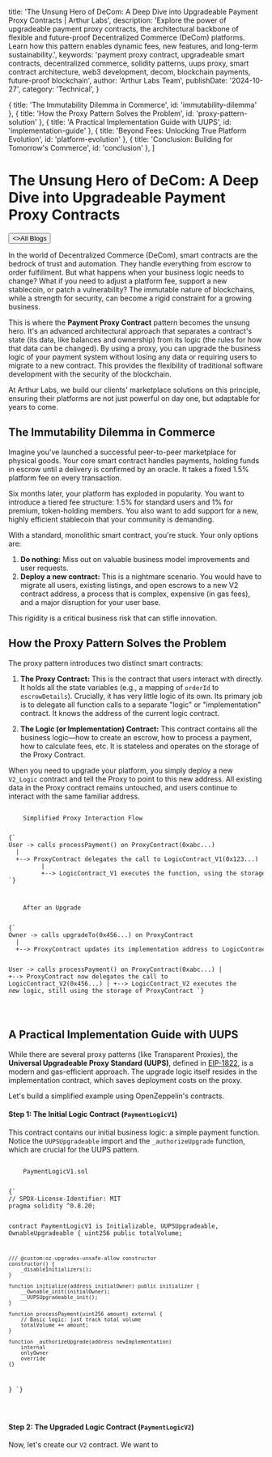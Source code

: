 
  title: 'The Unsung Hero of DeCom: A Deep Dive into Upgradeable Payment Proxy Contracts | Arthur Labs',
  description: 'Explore the power of upgradeable payment proxy contracts, the architectural backbone of flexible and future-proof Decentralized Commerce (DeCom) platforms. Learn how this pattern enables dynamic fees, new features, and long-term sustainability.',
  keywords: 'payment proxy contract, upgradeable smart contracts, decentralized commerce, solidity patterns, uups proxy, smart contract architecture, web3 development, decom, blockchain payments, future-proof blockchain',
  author: 'Arthur Labs Team',
  publishDate: '2024-10-27',
  category: 'Technical',
}

  { title: 'The Immutability Dilemma in Commerce', id: 'immutability-dilemma' },
  { title: 'How the Proxy Pattern Solves the Problem', id: 'proxy-pattern-solution' },
  { title: 'A Practical Implementation Guide with UUPS', id: 'implementation-guide' },
  { title: 'Beyond Fees: Unlocking True Platform Evolution', id: 'platform-evolution' },
  { title: 'Conclusion: Building for Tomorrow's Commerce', id: 'conclusion' },
]

<HeroPattern />

# The Unsung Hero of DeCom: A Deep Dive into Upgradeable Payment Proxy Contracts

<div className="not-prose mt-6 mb-16 flex gap-3">
  <Button href="/blogs" arrow="left">
    <>All Blogs</>
  </Button>
</div>

In the world of Decentralized Commerce (DeCom), smart contracts are the bedrock of trust and automation. They handle everything from escrow to order fulfillment. But what happens when your business logic needs to change? What if you need to adjust a platform fee, support a new stablecoin, or patch a vulnerability? The immutable nature of blockchains, while a strength for security, can become a rigid constraint for a growing business.

This is where the **Payment Proxy Contract** pattern becomes the unsung hero. It's an advanced architectural approach that separates a contract's state (its data, like balances and ownership) from its logic (the rules for how that data can be changed). By using a proxy, you can upgrade the business logic of your payment system without losing any data or requiring users to migrate to a new contract. This provides the flexibility of traditional software development with the security of the blockchain.

At Arthur Labs, we build our clients' marketplace solutions on this principle, ensuring their platforms are not just powerful on day one, but adaptable for years to come.

<h2 id="immutability-dilemma">The Immutability Dilemma in Commerce</h2>

Imagine you've launched a successful peer-to-peer marketplace for physical goods. Your core smart contract handles payments, holding funds in escrow until a delivery is confirmed by an oracle. It takes a fixed 1.5% platform fee on every transaction.

Six months later, your platform has exploded in popularity. You want to introduce a tiered fee structure: 1.5% for standard users and 1% for premium, token-holding members. You also want to add support for a new, highly efficient stablecoin that your community is demanding.

With a standard, monolithic smart contract, you're stuck. Your only options are:
1.  **Do nothing:** Miss out on valuable business model improvements and user requests.
2.  **Deploy a new contract:** This is a nightmare scenario. You would have to migrate all users, existing listings, and open escrows to a new V2 contract address, a process that is complex, expensive (in gas fees), and a major disruption for your user base.

This rigidity is a critical business risk that can stifle innovation.

<h2 id="proxy-pattern-solution">How the Proxy Pattern Solves the Problem</h2>

The proxy pattern introduces two distinct smart contracts:

1.  **The Proxy Contract:** This is the contract that users interact with directly. It holds all the state variables (e.g., a mapping of `orderId` to `escrowDetails`). Crucially, it has very little logic of its own. Its primary job is to delegate all function calls to a separate "logic" or "implementation" contract. It knows the address of the current logic contract.

2.  **The Logic (or Implementation) Contract:** This contract contains all the business logic—how to create an escrow, how to process a payment, how to calculate fees, etc. It is stateless and operates on the storage of the Proxy Contract.

When you need to upgrade your platform, you simply deploy a new `V2_Logic` contract and tell the Proxy to point to this new address. All existing data in the Proxy contract remains untouched, and users continue to interact with the same familiar address.

<div className="my-6">
  <Code>
    <Code.Title>Simplified Proxy Interaction Flow</Code.Title>
    <pre className="language-text">
{`
User -> calls processPayment() on ProxyContract(0xabc...)
  |
  +--> ProxyContract delegates the call to LogicContract_V1(0x123...)
         |
         +--> LogicContract_V1 executes the function, using the storage of ProxyContract
`}
    </pre>
    <Code.Title>After an Upgrade</Code.Title>
    <pre className="language-text">
{`
Owner -> calls upgradeTo(0x456...) on ProxyContract
  |
  +--> ProxyContract updates its implementation address to LogicContract_V2(0x456...)

User -> calls processPayment() on ProxyContract(0xabc...)
  |
  +--> ProxyContract now delegates the call to LogicContract_V2(0x456...)
         |
         +--> LogicContract_V2 executes the *new* logic, still using the storage of ProxyContract
`}
    </pre>
  </Code>
</div>

<h2 id="implementation-guide">A Practical Implementation Guide with UUPS</h2>

While there are several proxy patterns (like Transparent Proxies), the **Universal Upgradeable Proxy Standard (UUPS)**, defined in [EIP-1822](https://eips.ethereum.org/EIPS/eip-1822), is a modern and gas-efficient approach. The upgrade logic itself resides in the implementation contract, which saves deployment costs on the proxy.

Let's build a simplified example using OpenZeppelin's contracts.

#### Step 1: The Initial Logic Contract (`PaymentLogicV1`)

This contract contains our initial business logic: a simple payment function. Notice the `UUPSUpgradeable` import and the `_authorizeUpgrade` function, which are crucial for the UUPS pattern.

<div className="my-6">
  <Code>
    <Code.Title>PaymentLogicV1.sol</Code.Title>
    <pre className="language-solidity">
{`
// SPDX-License-Identifier: MIT
pragma solidity ^0.8.20;


contract PaymentLogicV1 is Initializable, UUPSUpgradeable, OwnableUpgradeable {
    uint256 public totalVolume;

    /// @custom:oz-upgrades-unsafe-allow constructor
    constructor() {
        _disableInitializers();
    }

    function initialize(address initialOwner) public initializer {
        __Ownable_init(initialOwner);
        __UUPSUpgradeable_init();
    }

    function processPayment(uint256 amount) external {
        // Basic logic: just track total volume
        totalVolume += amount;
    }

    function _authorizeUpgrade(address newImplementation)
        internal
        onlyOwner
        override
    {}
}
`}
    </pre>
  </Code>
</div>

#### Step 2: The Upgraded Logic Contract (`PaymentLogicV2`)

Now, let's create our `V2` contract. We want to


<div className="mt-16"><Socials /></div>